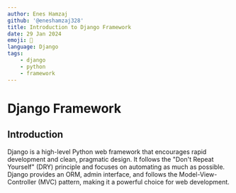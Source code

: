 ---
author: Enes Hamzaj
github: '@eneshamzaj328'
title: Introduction to Django Framework
date: 29 Jan 2024
emoji: 🐍
language: Django
tags:
    - django
    - python
    - framework
---

# Django Framework

## Introduction

Django is a high-level Python web framework that encourages rapid development and clean, pragmatic design. It follows the "Don't Repeat Yourself" (DRY) principle and focuses on automating as much as possible. Django provides an ORM, admin interface, and follows the Model-View-Controller (MVC) pattern, making it a powerful choice for web development.
